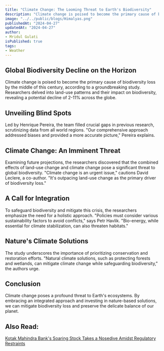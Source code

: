 ```yaml
---
title: "Climate Change: The Looming Threat to Earth's Biodiversity"
description: "Climate change is poised to become the primary cause of biodiversity loss by the middle of this century, according to a groundbreaking study. Researchers delved into land-use patterns and their impact on biodiversity, revealing a potential decline of 2-11% across the globe."
image: "../../public/blogs/Himalyas.png"
publishedAt: "2024-04-27"
updatedAt: "2024-04-27"
author: 
- Mridul Gulati
isPublished: true
tags:
- Weather
---
```


## Global Biodiversity Decline on the Horizon

Climate change is poised to become the primary cause of biodiversity loss by the middle of this century, according to a groundbreaking study. Researchers delved into land-use patterns and their impact on biodiversity, revealing a potential decline of 2-11% across the globe.

## Unveiling Blind Spots

Led by Henrique Pereira, the team filled crucial gaps in previous research, scrutinizing data from all world regions. "Our comprehensive approach addressed biases and provided a more accurate picture," Pereira explains.

## Climate Change: An Imminent Threat

Examining future projections, the researchers discovered that the combined effects of land-use change and climate change pose a significant threat to global biodiversity. "Climate change is an urgent issue," cautions David Leclere, a co-author. "It's outpacing land-use change as the primary driver of biodiversity loss."

## A Call for Integration

To safeguard biodiversity and mitigate this crisis, the researchers emphasize the need for a holistic approach. "Policies must consider various sustainability factors to avoid conflicts," says Petr Havlik. "Bio-energy, while essential for climate stabilization, can also threaten habitats."

## Nature's Climate Solutions

The study underscores the importance of prioritizing conservation and restoration efforts. "Natural climate solutions, such as protecting forests and wetlands, can mitigate climate change while safeguarding biodiversity," the authors urge.

## Conclusion

Climate change poses a profound threat to Earth's ecosystems. By embracing an integrated approach and investing in nature-based solutions, we can mitigate biodiversity loss and preserve the delicate balance of our planet.

## Also Read: 

[Kotak Mahindra Bank's Soaring Stock Takes a Nosedive Amidst Regulatory Restraints](https://onlinekhabri.com/blog/kotak-mahindra-bank-stock-takes-a-nosedive)

